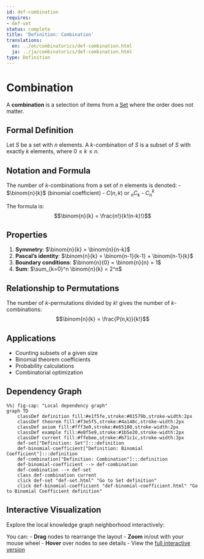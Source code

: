 ```yaml
---
id: def-combination
requires:
- def-set
status: complete
title: 'Definition: Combination'
translations:
  en: ../en/combinatorics/def-combination.html
  ja: ../ja/combinatorics/def-combination.html
type: Definition
---
```


# Combination {#def-combination}

A **combination** is a selection of items from a [Set](../logic-set-theory/def-set.qmd) where the order does not matter.

## Formal Definition

Let $S$ be a set with $n$ elements. A $k$-combination of $S$ is a subset of $S$ with exactly $k$ elements, where $0 \leq k \leq n$.

## Notation and Formula

The number of $k$-combinations from a set of $n$ elements is denoted:
- $\binom{n}{k}$ (binomial coefficient)
- $C(n,k)$ or $_nC_k$
- $C_n^k$

The formula is:
$$\binom{n}{k} = \frac{n!}{k!(n-k)!}$$

## Properties

1. **Symmetry**: $\binom{n}{k} = \binom{n}{n-k}$
2. **Pascal's identity**: $\binom{n}{k} = \binom{n-1}{k-1} + \binom{n-1}{k}$
3. **Boundary conditions**: $\binom{n}{0} = \binom{n}{n} = 1$
4. **Sum**: $\sum_{k=0}^n \binom{n}{k} = 2^n$

## Relationship to Permutations

The number of $k$-permutations divided by $k!$ gives the number of $k$-combinations:
$$\binom{n}{k} = \frac{P(n,k)}{k!}$$

## Applications

- Counting subsets of a given size
- Binomial theorem coefficients
- Probability calculations
- Combinatorial optimization

## Dependency Graph

```mermaid
%%| fig-cap: "Local dependency graph"
graph TD
    classDef definition fill:#e1f5fe,stroke:#01579b,stroke-width:2px
    classDef theorem fill:#f3e5f5,stroke:#4a148c,stroke-width:2px
    classDef axiom fill:#fff3e0,stroke:#e65100,stroke-width:2px
    classDef example fill:#e8f5e9,stroke:#1b5e20,stroke-width:2px
    classDef current fill:#ffebee,stroke:#b71c1c,stroke-width:3px
    def-set["Definition: Set"]:::definition
    def-binomial-coefficient["Definition: Binomial Coefficient"]:::definition
    def-combination["Definition: Combination"]:::definition
    def-binomial-coefficient --> def-combination
    def-combination --> def-set
    class def-combination current
    click def-set "def-set.html" "Go to Set definition"
    click def-binomial-coefficient "def-binomial-coefficient.html" "Go to Binomial Coefficient definition"
```

## Interactive Visualization

Explore the local knowledge graph neighborhood interactively:

::: {.graph-viz data-id="def-combination" data-width="700" data-height="500"}
:::

You can:
- **Drag** nodes to rearrange the layout
- **Zoom** in/out with your mouse wheel
- **Hover** over nodes to see details
- View the [full interactive version](../../output/interactive/def-combination.html){target="_blank"}
